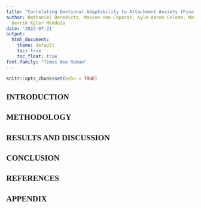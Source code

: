 ```yaml
---
title: "Correlating Emotional Adaptability to Attachment Anxiety (Final Project)"
author: Nathaniel Benedicto, Maxine Van Caparas, Kyle Aaron Coloma, Marco Luis Coros,
  Derrik Kyler Mendoza
date: '2022-07-21'
output: 
  html_document:
    theme: default
    toc: true
    toc_float: true
font-family: "Times New Roman"
---
```


```r
knitr::opts_chunk$set(echo = TRUE)
```

```{=html}
<style>
body {
text-align: justify;
font-family: "Times New Roman";
}
</style>
```

## **INTRODUCTION**

## **METHODOLOGY**

## **RESULTS AND DISCUSSION**

## **CONCLUSION**

## **REFERENCES**

## **APPENDIX**

